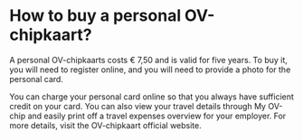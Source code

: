 # How to buy a personal OV-chipkaart?

A personal OV-chipkaarts costs € 7,50 and is valid for five years. To buy it, you will need to register online, and you will need to provide a photo for the personal card. 

You can charge your personal card online so that you always have sufficient credit on your card. You can also view your travel details through My OV-chip and easily print off a travel expenses overview for your employer. For more details, visit the OV-chipkaart official website. 


